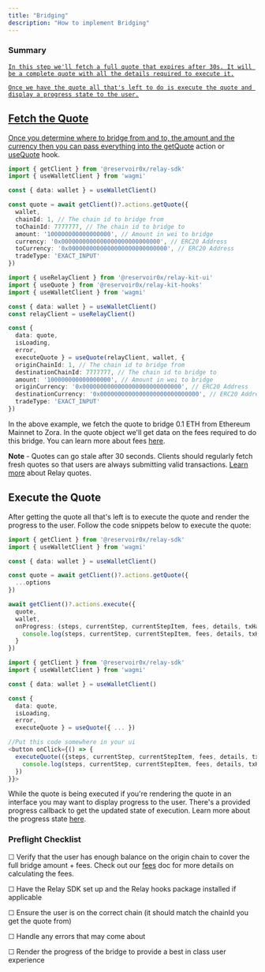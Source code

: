 ```yaml
---
title: "Bridging"
description: "How to implement Bridging"
---
```


### Summary

<Steps>
  <Step title="Fetch the Quote">
    <a href="#fetch-the-quote" style={{ position:"absolute",top:10,left:10,right:10,bottom:10,borderBottom:0 }} />

    In this step we'll fetch a full quote that expires after 30s. It will be a complete quote with all the details required to execute it.
  </Step>
  <Step title="Execute the Quote">
    <a href="#execute-the-quote" style={{ position:"absolute",top:10,left:10,right:10,bottom:10,borderBottom:0 }} />

    Once we have the quote all that's left to do is execute the quote and display a progress state to the user.
  </Step>
</Steps>

## Fetch the Quote

Once you determine where to bridge from and to, the amount and the currency then you can pass everything into the [getQuote](/references/sdk/actions/getQuote) action or [useQuote](/references/relay-kit/hooks/useQuote) hook.

<CodeGroup>

```typescript sdk
import { getClient } from '@reservoir0x/relay-sdk'
import { useWalletClient } from 'wagmi'

const { data: wallet } = useWalletClient()

const quote = await getClient()?.actions.getQuote({
  wallet,
  chainId: 1, // The chain id to bridge from
  toChainId: 7777777, // The chain id to bridge to
  amount: '100000000000000000', // Amount in wei to bridge
  currency: '0x0000000000000000000000000000', // ERC20 Address
  toCurrency: '0x0000000000000000000000000000', // ERC20 Address
  tradeType: 'EXACT_INPUT'
})
```


```typescript hooks
import { useRelayClient } from '@reservoir0x/relay-kit-ui'
import { useQuote } from '@reservoir0x/relay-kit-hooks'
import { useWalletClient } from 'wagmi'

const { data: wallet } = useWalletClient()
const relayClient = useRelayClient()

const {    
  data: quote,
  isLoading,
  error,
  executeQuote } = useQuote(relayClient, wallet, {
  originChainId: 1, // The chain id to bridge from
  destinationChainId: 7777777, // The chain id to bridge to
  amount: '100000000000000000', // Amount in wei to bridge
  originCurrency: '0x0000000000000000000000000000', // ERC20 Address
  destinationCurrency: '0x0000000000000000000000000000', // ERC20 Address
  tradeType: 'EXACT_INPUT'
})
```

</CodeGroup>

In the above example, we fetch the quote to bridge 0.1 ETH from Ethereum Mainnet to Zora. In the quote object we'll get data on the fees required to do this bridge. You can learn more about fees [here](/how-it-works/fees).

**Note** - Quotes can go stale after 30 seconds. Clients should regularly fetch fresh quotes so that users are always submitting valid transactions. [Learn more](/how-it-works/the-reservoir-relayer#getting-a-quote) about Relay quotes.

## Execute the Quote

After getting the quote all that's left is to execute the quote and render the progress to the user. Follow the code snippets below to execute the quote:

<CodeGroup>

```typescript sdk
import { getClient } from '@reservoir0x/relay-sdk'
import { useWalletClient } from 'wagmi'

const { data: wallet } = useWalletClient()

const quote = await getClient()?.actions.getQuote({
  ...options
})

await getClient()?.actions.execute({
  quote,
  wallet,
  onProgress: (steps, currentStep, currentStepItem, fees, details, txHashes) => {
    console.log(steps, currentStep, currentStepItem, fees, details, txHashes)
  }
})
```


```typescript hooks
import { getClient } from '@reservoir0x/relay-sdk'
import { useWalletClient } from 'wagmi'

const { data: wallet } = useWalletClient()

const {    
  data: quote,
  isLoading,
  error,
  executeQuote } = useQuote({ ... })

//Put this code somewhere in your ui
<button onClick={() => {
  executeQuote(({steps, currentStep, currentStepItem, fees, details, txHashes}) => {
    console.log(steps, currentStep, currentStepItem, fees, details, txHashes)
  })
}}>
```

</CodeGroup>

While the quote is being executed if you're rendering the quote in an interface you may want to display progress to the user. There's a provided progress callback to get the updated state of execution. Learn more about the progress state [here](/references/sdk/actions/execute#handling-onprogress-updates).

### Preflight Checklist

☐ Verify that the user has enough balance on the origin chain to cover the full bridge amount \+ fees. Check out our [fees](/how-it-works/fees) doc for more details on calculating the fees.

☐ Have the Relay SDK set up and the Relay hooks package installed if applicable

☐ Ensure the user is on the correct chain (it should match the chainId you get the quote from)

☐ Handle any errors that may come about

☐ Render the progress of the bridge to provide a best in class user experience